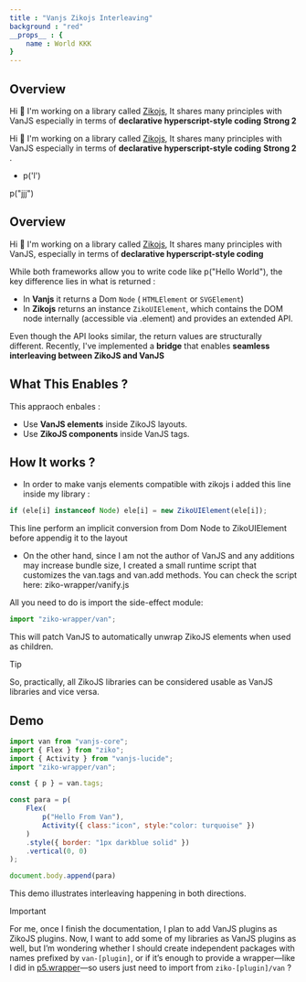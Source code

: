 ```yaml
---
title : "Vanjs Zikojs Interleaving"
background : "red"
__props__ : {
    name : World KKK
}
---
```


## Overview 

Hi 👋 I'm working on a library called [Zikojs](https://github.com/zakarialaoui10/ziko.js), It shares many principles with VanJS especially in terms of **declarative hyperscript-style coding** **Strong 2** 

Hi 👋 I'm working on a library called [Zikojs](https://github.com/zakarialaoui10/ziko.js),
It shares many principles with VanJS especially in terms of **declarative hyperscript-style coding** **Strong 2** .

- p('l')

p("jjj")

## Overview 

Hi 👋 I'm working on a library called [Zikojs](https://github.com/zakarialaoui10/ziko.js), It shares many principles with VanJS, especially in terms of **declarative hyperscript-style coding**

While both frameworks allow you to write code like p("Hello World"), the key difference lies in what is returned :
- In **Vanjs** it returns a Dom `Node` ( `HTMLElement` or `SVGElement`)
- In **Zikojs** returns an instance `ZikoUIElement`,  which contains the DOM node internally (accessible via .element) and provides an extended API.

Even though the API looks similar, the return values are structurally different. Recently, I've implemented a **bridge** that enables **seamless interleaving between ZikoJS and VanJS**

## What This Enables ? 
This appraoch enbales : 
- Use **VanJS elements** inside ZikoJS layouts.
- Use **ZikoJS components** inside VanJS tags.

## How It works ? 
- In order to make vanjs elements compatible with zikojs i added this line inside my library :
```js
if (ele[i] instanceof Node) ele[i] = new ZikoUIElement(ele[i]);
```
This line perform an implicit conversion from Dom Node to ZikoUIElement before appendig it to the layout

- On the other hand, since I am not the author of VanJS and any additions may increase bundle size, I created a small runtime script that customizes the van.tags and van.add methods. You can check the script here:
ziko-wrapper/vanify.js

All you need to do is import the side-effect module:

```js
import "ziko-wrapper/van";
```
This will patch VanJS to automatically unwrap ZikoJS elements when used as children.

> [!Tip] 
> So, practically, all ZikoJS libraries can be considered usable as VanJS libraries and vice versa. 

## Demo
```js 
import van from "vanjs-core";
import { Flex } from "ziko";
import { Activity } from "vanjs-lucide";
import "ziko-wrapper/van";

const { p } = van.tags;

const para = p(
    Flex(
        p("Hello From Van"),
        Activity({ class:"icon", style:"color: turquoise" })
    )
    .style({ border: "1px darkblue solid" })
    .vertical(0, 0)
);

document.body.append(para)
```

This demo illustrates interleaving happening in both directions.

> [!IMPORTANT]  
> For me, once I finish the documentation, I plan to add VanJS plugins as ZikoJS plugins. Now, I want to add some of my libraries as VanJS plugins as well, but I’m wondering whether I should create independent packages with names prefixed by `van-[plugin]`, or if it’s enough to provide a wrapper—like I did in [p5.wrapper](https://github.com/zakarialaoui10/p5.wrapper)—so users just need to import from `ziko-[plugin]/van` ?
